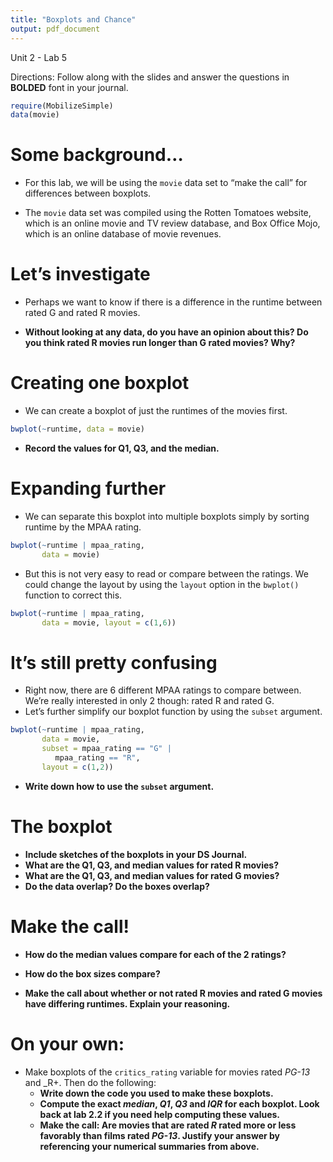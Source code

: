 ```yaml
---
title: "Boxplots and Chance"
output: pdf_document
---
```



Unit 2 - Lab 5 

Directions: Follow along with the slides and answer the questions in **BOLDED** font in your journal.
 
```r
require(MobilizeSimple)
data(movie)
```

Some background...
==============================
- For this lab, we will be using the `movie` data set to "make the call" for differences between boxplots.

- The `movie` data set was compiled using the Rotten Tomatoes website, which is an online movie and TV review database, and Box Office Mojo, which is an online database of movie revenues.


Let's investigate
==============================
- Perhaps we want to know if there is a difference in the runtime between rated G and rated R movies.

- **Without looking at any data, do you have an opinion about this? Do you think rated R movies run longer than G rated movies? Why?**


Creating one boxplot
==============================
- We can create a boxplot of just the runtimes of the movies first.

```r
bwplot(~runtime, data = movie)
```

- **Record the values for Q1, Q3, and the median.**


Expanding further
==============================
- We can separate this boxplot into multiple boxplots simply by sorting runtime by the MPAA rating.

```r
bwplot(~runtime | mpaa_rating,
       data = movie)
```

- But this is not very easy to read or compare between the ratings. We could change the layout by using the `layout` option in the `bwplot()` function to correct this.

```r
bwplot(~runtime | mpaa_rating,
       data = movie, layout = c(1,6))
```


It's still pretty confusing
=============================
- Right now, there are 6 different MPAA ratings to compare between. We're really interested in only 2 though: rated R and rated G.
- Let's further simplify our boxplot function by using the `subset` argument.

```r
bwplot(~runtime | mpaa_rating, 
       data = movie, 
       subset = mpaa_rating == "G" | 
          mpaa_rating == "R", 
       layout = c(1,2))
```

- **Write down how to use the `subset` argument.**


The boxplot
=============================

- **Include sketches of the boxplots in your DS Journal.**
- **What are the Q1, Q3, and median values for rated R movies?**
- **What are the Q1, Q3, and median values for rated G movies?**
- **Do the data overlap? Do the boxes overlap?**


Make the call!
=============================
- **How do the median values compare for each of the 2 ratings?**

- **How do the box sizes compare?**

- **Make the call about whether or not rated R movies and rated G movies have differing runtimes. Explain your reasoning.**


On your own:
============

- Make boxplots of the `critics_rating` variable for movies rated _PG-13_ and _R+. Then do the following:
    - **Write down the code you used to make these boxplots.**
    - **Compute the exact _median_, _Q1_, _Q3_ and _IQR_ for each boxplot. Look back at lab 2.2 if you need help computing these values.**
    - **Make the call: Are movies that are rated _R_ rated more or less favorably than films rated _PG-13_. Justify your answer by referencing your numerical summaries from above.**

